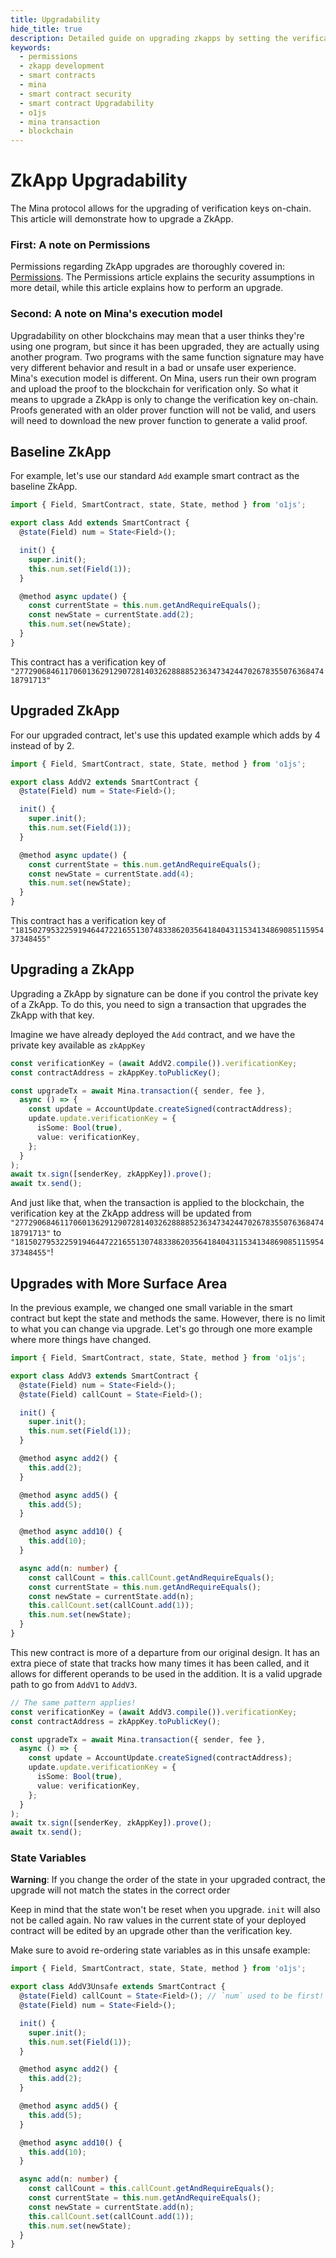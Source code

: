 ```yaml
---
title: Upgradability
hide_title: true
description: Detailed guide on upgrading zkapps by setting the verification key
keywords:
  - permissions
  - zkapp development
  - smart contracts
  - mina
  - smart contract security
  - smart contract Upgradability
  - o1js
  - mina transaction
  - blockchain
---
```


# ZkApp Upgradability

The Mina protocol allows for the upgrading of verification keys on-chain.  This article will demonstrate how to upgrade a ZkApp.

### First: A note on Permissions

Permissions regarding ZkApp upgrades are thoroughly covered in: [Permissions](/zkapps/writing-a-zkapp/feature-overview/permissions#upgradeability-of-smart-contracts).  The Permissions article explains the security assumptions in more detail, while this article explains how to perform an upgrade.

### Second: A note on Mina's execution model

Upgradability on other blockchains may mean that a user thinks they're using one program, but since it has been upgraded, they are actually using another program.  Two programs with the same function signature may have very different behavior and result in a bad or unsafe user experience.  Mina's execution model is different.  On Mina, users run their own program and upload the proof to the blockchain for verification only.  So what it means to upgrade a ZkApp is only to change the verification key on-chain.  Proofs generated with an older prover function will not be valid, and users will need to download the new prover function to generate a valid proof.

## Baseline ZkApp

For example, let's use our standard `Add` example smart contract as the baseline ZkApp.

```ts
import { Field, SmartContract, state, State, method } from 'o1js';

export class Add extends SmartContract {
  @state(Field) num = State<Field>();

  init() {
    super.init();
    this.num.set(Field(1));
  }

  @method async update() {
    const currentState = this.num.getAndRequireEquals();
    const newState = currentState.add(2);
    this.num.set(newState);
  }
}
```

This contract has a verification key of `"27729068461170601362912907281403262888852363473424470267835507636847418791713"`

## Upgraded ZkApp

For our upgraded contract, let's use this updated example which adds by 4 instead of by 2.

```ts
import { Field, SmartContract, state, State, method } from 'o1js';

export class AddV2 extends SmartContract {
  @state(Field) num = State<Field>();

  init() {
    super.init();
    this.num.set(Field(1));
  }

  @method async update() {
    const currentState = this.num.getAndRequireEquals();
    const newState = currentState.add(4);
    this.num.set(newState);
  }
}
```

This contract has a verification key of `"18150279532259194644722165513074833862035641840431153413486908511595437348455"`

## Upgrading a ZkApp

Upgrading a ZkApp by signature can be done if you control the private key of a ZkApp.  To do this, you need to sign a transaction that upgrades the ZkApp with that key.

Imagine we have already deployed the `Add` contract, and we have the private key available as `zkAppKey`

```ts
const verificationKey = (await AddV2.compile()).verificationKey;
const contractAddress = zkAppKey.toPublicKey();

const upgradeTx = await Mina.transaction({ sender, fee },
  async () => {
    const update = AccountUpdate.createSigned(contractAddress);
    update.update.verificationKey = {
      isSome: Bool(true),
      value: verificationKey,
    };
  }
);
await tx.sign([senderKey, zkAppKey]).prove();
await tx.send();
```

And just like that, when the transaction is applied to the blockchain, the verification key at the ZkApp address will be updated from `"27729068461170601362912907281403262888852363473424470267835507636847418791713"` to `"18150279532259194644722165513074833862035641840431153413486908511595437348455"`!

## Upgrades with More Surface Area

In the previous example, we changed one small variable in the smart contract but kept the state and methods the same.  However, there is no limit to what you can change via upgrade.  Let's go through one more example where more things have changed.

```ts
import { Field, SmartContract, state, State, method } from 'o1js';

export class AddV3 extends SmartContract {
  @state(Field) num = State<Field>();
  @state(Field) callCount = State<Field>();

  init() {
    super.init();
    this.num.set(Field(1));
  }

  @method async add2() {
    this.add(2);
  }

  @method async add5() {
    this.add(5);
  }

  @method async add10() {
    this.add(10);
  }

  async add(n: number) {
    const callCount = this.callCount.getAndRequireEquals();
    const currentState = this.num.getAndRequireEquals();
    const newState = currentState.add(n);
    this.callCount.set(callCount.add(1));
    this.num.set(newState);
  }
}
```

This new contract is more of a departure from our original design.  It has an extra piece of state that tracks how many times it has been called, and it allows for different operands to be used in the addition.  It is a valid upgrade path to go from `AddV1` to `AddV3`.

```ts
// The same pattern applies!
const verificationKey = (await AddV3.compile()).verificationKey;
const contractAddress = zkAppKey.toPublicKey();

const upgradeTx = await Mina.transaction({ sender, fee },
  async () => {
    const update = AccountUpdate.createSigned(contractAddress);
    update.update.verificationKey = {
      isSome: Bool(true),
      value: verificationKey,
    };
  }
);
await tx.sign([senderKey, zkAppKey]).prove();
await tx.send();
```

### State Variables

**Warning**: If you change the order of the state in your upgraded contract, the upgrade will not match the states in the correct order

Keep in mind that the state won't be reset when you upgrade.  `init` will also not be called again.  No raw values in the current state of your deployed contract will be edited by an upgrade other than the verification key.

Make sure to avoid re-ordering state variables as in this unsafe example:

```ts
import { Field, SmartContract, state, State, method } from 'o1js';

export class AddV3Unsafe extends SmartContract {
  @state(Field) callCount = State<Field>(); // `num` used to be first!
  @state(Field) num = State<Field>();

  init() {
    super.init();
    this.num.set(Field(1));
  }

  @method async add2() {
    this.add(2);
  }

  @method async add5() {
    this.add(5);
  }

  @method async add10() {
    this.add(10);
  }

  async add(n: number) {
    const callCount = this.callCount.getAndRequireEquals();
    const currentState = this.num.getAndRequireEquals();
    const newState = currentState.add(n);
    this.callCount.set(callCount.add(1));
    this.num.set(newState);
  }
}
```
